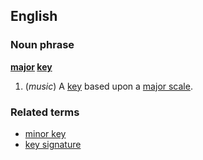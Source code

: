 ==English==
===Noun phrase===
'''[[major]] [[key]]'''
#(''music'') A [[key]] based upon a [[major scale]].
===Related terms===
*[[minor key]]
*[[key signature]]